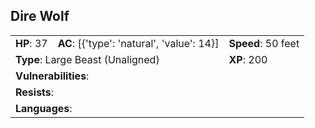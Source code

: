 ## Dire Wolf {#monster-dire-wolf}

```{=html}
<table class="table table-striped">
    <tbody>
        <tr>                    
            <td><b>HP</b>: 37</td>
            <td><b>AC</b>: [{'type': 'natural', 'value': 14}]</td>
            <td><b>Speed</b>: 50 feet</td>
        </tr>
        <tr>
            <td colspan="2"><b>Type</b>: Large Beast (Unaligned)</td>
            <td><b>XP</b>: 200</td>
        </tr>
        <tr>
            <td colspan="3"><b>Vulnerabilities</b>: </td>
        </tr>
        <tr>
            <td colspan="3"><b>Resists</b>: </td>
        </tr>
        <tr>
            <td colspan="3"><b>Languages</b>: </td>
        </tr>
    </tbody>
</table>
```